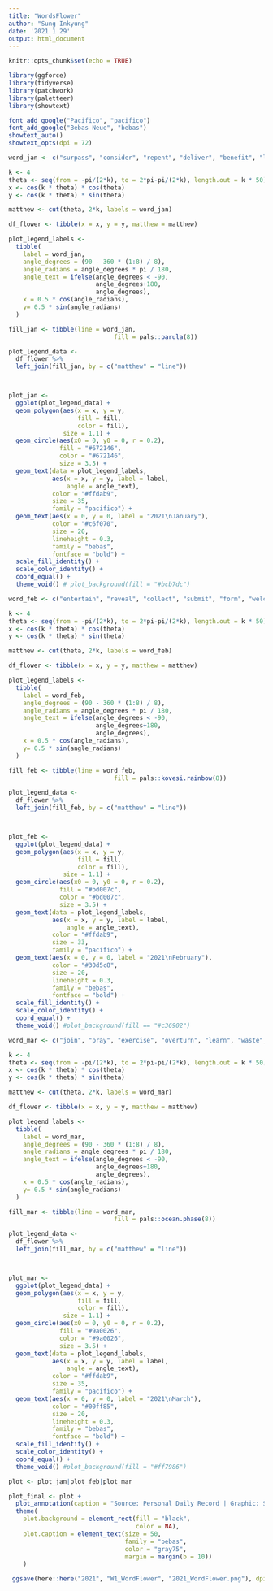 ```yaml
---
title: "WordsFlower"
author: "Sung Inkyung"
date: '2021 1 29'
output: html_document
---
```


```r
knitr::opts_chunk$set(echo = TRUE)
```

```r
library(ggforce)
library(tidyverse)
library(patchwork)
library(paletteer)
library(showtext)

font_add_google("Pacifico", "pacifico")
font_add_google("Bebas Neue", "bebas")
showtext_auto()
showtext_opts(dpi = 72)
```


```r
word_jan <- c("surpass", "consider", "repent", "deliver", "benefit", "live", "remain", "imitate")

k <- 4
theta <- seq(from = -pi/(2*k), to = 2*pi-pi/(2*k), length.out = k * 50)
x <- cos(k * theta) * cos(theta)
y <- cos(k * theta) * sin(theta)

matthew <- cut(theta, 2*k, labels = word_jan)

df_flower <- tibble(x = x, y = y, matthew = matthew)

plot_legend_labels <- 
  tibble(
    label = word_jan,
    angle_degrees = (90 - 360 * (1:8) / 8),
    angle_radians = angle_degrees * pi / 180,
    angle_text = ifelse(angle_degrees < -90, 
                        angle_degrees+180, 
                        angle_degrees),
    x = 0.5 * cos(angle_radians),
    y= 0.5 * sin(angle_radians)
  )

fill_jan <- tibble(line = word_jan, 
                             fill = pals::parula(8))

plot_legend_data <-
  df_flower %>% 
  left_join(fill_jan, by = c("matthew" = "line")) 



plot_jan <- 
  ggplot(plot_legend_data) +
  geom_polygon(aes(x = x, y = y, 
                   fill = fill, 
                   color = fill), 
               size = 1.1) +
  geom_circle(aes(x0 = 0, y0 = 0, r = 0.2), 
              fill = "#672146", 
              color = "#672146", 
              size = 3.5) +
  geom_text(data = plot_legend_labels, 
            aes(x = x, y = y, label = label, 
                angle = angle_text), 
            color = "#ffdab9", 
            size = 35, 
            family = "pacifico") +
  geom_text(aes(x = 0, y = 0, label = "2021\nJanuary"), 
            color = "#c6f070",  
            size = 20,
            lineheight = 0.3,
            family = "bebas",
            fontface = "bold") +
  scale_fill_identity() +
  scale_color_identity() +
  coord_equal() +
  theme_void() # plot_background(fill = "#bcb7dc")
```

```r
word_feb <- c("entertain", "reveal", "collect", "submit", "form", "welcome", "become", "transfigure")

k <- 4
theta <- seq(from = -pi/(2*k), to = 2*pi-pi/(2*k), length.out = k * 50)
x <- cos(k * theta) * cos(theta)
y <- cos(k * theta) * sin(theta)

matthew <- cut(theta, 2*k, labels = word_feb)

df_flower <- tibble(x = x, y = y, matthew = matthew)

plot_legend_labels <- 
  tibble(
    label = word_feb,
    angle_degrees = (90 - 360 * (1:8) / 8),
    angle_radians = angle_degrees * pi / 180,
    angle_text = ifelse(angle_degrees < -90, 
                        angle_degrees+180, 
                        angle_degrees),
    x = 0.5 * cos(angle_radians),
    y= 0.5 * sin(angle_radians)
  )

fill_feb <- tibble(line = word_feb, 
                             fill = pals::kovesi.rainbow(8))

plot_legend_data <-
  df_flower %>% 
  left_join(fill_feb, by = c("matthew" = "line")) 



plot_feb <- 
  ggplot(plot_legend_data) +
  geom_polygon(aes(x = x, y = y, 
                   fill = fill, 
                   color = fill), 
               size = 1.1) +
  geom_circle(aes(x0 = 0, y0 = 0, r = 0.2), 
              fill = "#bd007c", 
              color = "#bd007c", 
              size = 3.5) +
  geom_text(data = plot_legend_labels, 
            aes(x = x, y = y, label = label, 
                angle = angle_text), 
            color = "#ffdab9", 
            size = 33,
            family = "pacifico") +
  geom_text(aes(x = 0, y = 0, label = "2021\nFebruary"), 
            color = "#30d5c8",  
            size = 20, 
            lineheight = 0.3,
            family = "bebas",
            fontface = "bold") +
  scale_fill_identity() +
  scale_color_identity() +
  coord_equal() +
  theme_void() #plot_background(fill == "#c36902")
```

```r
word_mar <- c("join", "pray", "exercise", "overturn", "learn", "waste", "betray", "crucify")

k <- 4
theta <- seq(from = -pi/(2*k), to = 2*pi-pi/(2*k), length.out = k * 50)
x <- cos(k * theta) * cos(theta)
y <- cos(k * theta) * sin(theta)

matthew <- cut(theta, 2*k, labels = word_mar)

df_flower <- tibble(x = x, y = y, matthew = matthew)

plot_legend_labels <- 
  tibble(
    label = word_mar,
    angle_degrees = (90 - 360 * (1:8) / 8),
    angle_radians = angle_degrees * pi / 180,
    angle_text = ifelse(angle_degrees < -90, 
                        angle_degrees+180, 
                        angle_degrees),
    x = 0.5 * cos(angle_radians),
    y= 0.5 * sin(angle_radians)
  )

fill_mar <- tibble(line = word_mar, 
                             fill = pals::ocean.phase(8))

plot_legend_data <-
  df_flower %>% 
  left_join(fill_mar, by = c("matthew" = "line")) 



plot_mar <- 
  ggplot(plot_legend_data) +
  geom_polygon(aes(x = x, y = y, 
                   fill = fill, 
                   color = fill), 
               size = 1.1) +
  geom_circle(aes(x0 = 0, y0 = 0, r = 0.2), 
              fill = "#9a0026", 
              color = "#9a0026", 
              size = 3.5) +
  geom_text(data = plot_legend_labels, 
            aes(x = x, y = y, label = label, 
                angle = angle_text), 
            color = "#ffdab9", 
            size = 35, 
            family = "pacifico") +
  geom_text(aes(x = 0, y = 0, label = "2021\nMarch"), 
            color = "#00ff85",  
            size = 20, 
            lineheight = 0.3,
            family = "bebas",
            fontface = "bold") +
  scale_fill_identity() +
  scale_color_identity() +
  coord_equal() +
  theme_void() #plot_background(fill = "#ff7986")
```

```r
plot <- plot_jan|plot_feb|plot_mar

plot_final <- plot +
  plot_annotation(caption = "Source: Personal Daily Record | Graphic: Sung Inkyung") &
  theme(
    plot.background = element_rect(fill = "black",  
                                   color = NA),
    plot.caption = element_text(size = 50,
                                family = "bebas",
                                color = "gray75",
                                margin = margin(b = 10))
    )

 ggsave(here::here("2021", "W1_WordFlower", "2021_WordFlower.png"), dpi = 300, width = 45, height = 15, units = "cm")
```


